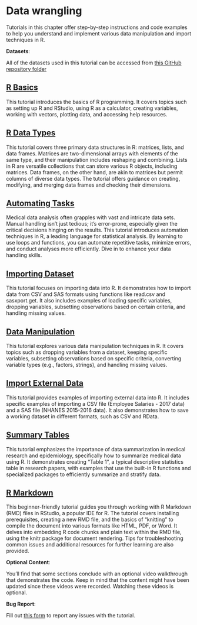# Data wrangling {#lab00}

Tutorials in this chapter offer step-by-step instructions and code examples to help you understand and implement various data manipulation and import techniques in R.

::: callout-important
**Datasets**:

All of the datasets used in this tutorial can be accessed from [this GitHub repository folder](https://github.com/ehsanx/EpiMethods/tree/main/Data/wrangling)
:::

## [R Basics](wrangling1a.html)

This tutorial introduces the basics of R programming. It covers topics such as setting up R and RStudio, using R as a calculator, creating variables, working with vectors, plotting data, and accessing help resources.

## [R Data Types](wrangling1b.html)

This tutorial covers three primary data structures in R: matrices, lists, and data frames. Matrices are two-dimensional arrays with elements of the same type, and their manipulation includes reshaping and combining. Lists in R are versatile collections that can store various R objects, including matrices. Data frames, on the other hand, are akin to matrices but permit columns of diverse data types. The tutorial offers guidance on creating, modifying, and merging data frames and checking their dimensions.

## [Automating Tasks](wrangling1c.html)

Medical data analysis often grapples with vast and intricate data sets. Manual handling isn't just tedious; it's error-prone, especially given the critical decisions hinging on the results. This tutorial introduces automation techniques in R, a leading language for statistical analysis. By learning to use loops and functions, you can automate repetitive tasks, minimize errors, and conduct analyses more efficiently. Dive in to enhance your data handling skills.

## [Importing Dataset](wrangling2.html)

This tutorial focuses on importing data into R. It demonstrates how to import data from CSV and SAS formats using functions like read.csv and sasxport.get. It also includes examples of loading specific variables, dropping variables, subsetting observations based on certain criteria, and handling missing values.

## [Data Manipulation](wrangling3.html)

This tutorial explores various data manipulation techniques in R. It covers topics such as dropping variables from a dataset, keeping specific variables, subsetting observations based on specific criteria, converting variable types (e.g., factors, strings), and handling missing values.

## [Import External Data](wrangling4.html)

This tutorial provides examples of importing external data into R. It includes specific examples of importing a CSV file (Employee Salaries - 2017 data) and a SAS file (NHANES 2015-2016 data). It also demonstrates how to save a working dataset in different formats, such as CSV and RData.

## [Summary Tables](wrangling5.html)

This tutorial emphasizes the importance of data summarization in medical research and epidemiology, specifically how to summarize medical data using R. It demonstrates creating "Table 1", a typical descriptive statistics table in research papers, with examples that use the built-in R functions and specialized packages to efficiently summarize and stratify data.

## [R Markdown](wrangling6.html)
This beginner-friendly tutorial guides you through working with R Markdown (RMD) files in RStudio, a popular IDE for R. The tutorial covers installing prerequisites, creating a new RMD file, and the basics of "knitting" to compile the document into various formats like HTML, PDF, or Word. It delves into embedding R code chunks and plain text within the RMD file, using the knitr package for document rendering. Tips for troubleshooting common issues and additional resources for further learning are also provided.

::: callout-tip
**Optional Content**:

You'll find that some sections conclude with an optional video walkthrough that demonstrates the code. Keep in mind that the content might have been updated since these videos were recorded. Watching these videos is optional.
:::

::: callout-warning
**Bug Report**:

Fill out [this form](https://forms.gle/YSwuiebtb1E9wjHu9) to report any issues with the tutorial.
:::
